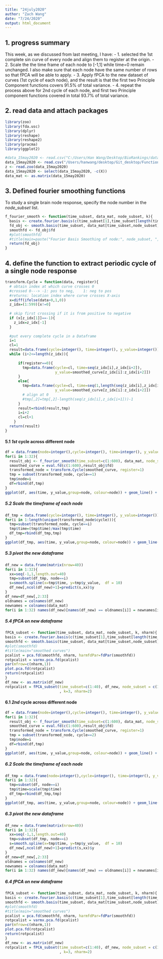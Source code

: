 ```yaml
---
title: "24july2020"
author: "Zach Wang"
date: "7/24/2020"
output: html_document
---
```

## 1. progress summary
This week, as we discussed from last meeting, I have: 
- 1. selected the 1st complete sin curve of every node and align them to register at the origin.
- 2. Scale the the time frame of each node to [-1,1] while time=0 remain unchanged. I also make sure that each node have the same number of rows so that fPCA will be able to apply.
- 3. Apply fPCA to the new dataset of curves (1st cycle of each node), and the result is that the first two Principle Component functions covers 91.5% of total variance. 
- 4. repeat the process above for 2nd cycle of each node, and first two Principle component functions covered in total 93.7% of total variance.

## 2. read data and attach packages
```r
library(zoo)
library(fda.usc)
library(dplyr)
library(reshape)
library(reshape2)
library(pracma)
library(ggplot2)

#data_15may2020 <- read.csv("C:/Users/Han Wang/Desktop/BioRankings/data_15may2020.csv", header=TRUE)
data_15may2020 <- read.csv("/Users/hanwang/desktop/Git_desktop/Functional_Data_Analysis/data_15may2020.csv", header=TRUE)
z <- read.zoo(data_15may2020)
data_15may2020 <- select(data_15may2020, -c(X))
data_mat <- as.matrix(data_15may2020)
```

## 3. Defined fourier smoothing functions 
To study a single brain node response, specify the node number in the *node_subset* list. 
```r
f_fourier_smooth <- function(time_subset, data_mat, node_subset, k){
  basis <- create.fourier.basis(c(time_subset[1],time_subset[length(time_subset)]), k)
  fd_obj <- smooth.basis(time_subset, data_mat[time_subset,node_subset], basis)
  smoothfd <- fd_obj$fd
  #plot(smoothfd)
  #title(main=paste("Fourier Basis Smoothing of node:", node_subset, ", Basis_number:",k ))
  return(fd_obj)
}
```

## 4. define the function to extract periodic cycle of a single node response
```r
transform.Cycle = function(data, register){
  # obtain index at which curve crosses 0
  #crossed 0---> -1: pos to neg,    1: neg to pos
  #returns: location index where curve crosses X-axis
  x=diff(ifelse(data>0,1,0))       
  z_idx=(1:599)[x!=0]             
  
  # skip first crossing if it is from positive to negative
  if (x[z_idx[1]]==-1){
    z_idx=z_idx[-1]
  }
  
  #put every complete cycle in a Dataframe
  i=1
  cl=1
  result=data.frame(cycle=integer(), time=integer(), y_value=integer())
  while (i+2<=length(z_idx)){
    
      if(register==0){
        tmp=data.frame(cycle=cl, time=seq(z_idx[i],z_idx[i+2]),
                       y_value=smoothed_curve[z_idx[i]:z_idx[i+2]])
      }
      else{
        tmp=data.frame(cycle=cl, time=seq(1,length(seq(z_idx[i],z_idx[i+2]))),
                       y_value=smoothed_curve[z_idx[i]:z_idx[i+2]])  
        # align at 0
        #tmp[,2]=tmp[,2]-length(seq(z_idx[i],z_idx[i+1]))-1
      }
      result=rbind(result,tmp)
      i=i+2
      cl=cl+1
    }
  return(result)
}

```

#### 5.1 *1st* cycle across different node 
```r
df = data.frame(node=integer(),cycle=integer(), time=integer(), y_value=integer())
for(i in 1:32){
  result_obj <- f_fourier_smooth(time_subset=c(1:600), data_mat, node_subset=c(i), k=32)
  smoothed_curve = eval.fd(c(1:600),result_obj$fd)
  transformed_node = transform.Cycle(smoothed_curve, register=1)
  tmp = subset(transformed_node, cycle==1)
  tmp$node=i
  df=rbind(df,tmp)
}
ggplot(df, aes(time, y_value,group=node, colour=node)) + geom_line() + theme(legend.position="top")
```



##### 5.2 Scale the timeframe of each node
```r
df_tmp = data.frame(cycle=integer(), time=integer(), y_value=integer())
for(i in 1:length(unique(transformed_node$cycle))){
  tmp=subset(transformed_node, cycle==i)
  tmp$time=(tmp$time)/max(tmp$time)
  df_tmp=rbind(df_tmp,tmp)
}
ggplot(df_tmp, aes(time, y_value,group=node, colour=node)) + geom_line() + theme(legend.position="top")
```

##### 5.3 pivot the new dataframe
```r
df_new = data.frame(matrix(nrow=40))
for(i in 1:32){
  xx=seq(-1,1,length.out=40)
  tmp=subset(df_tmp, node==i)
  s=smooth.spline(x=tmp$time, y=tmp$y_value,  df = 10)
  df_new[,ncol(df_new)+1]=predict(s,xx)$y
}
df_new=df_new[,2:33]
oldnames = colnames(df_new)
newnames = colnames(data_mat)
for(i in 1:32) names(df_new)[names(df_new) == oldnames[i]] = newnames[i]
```

##### 5.4 fPCA on new dataframe
```r
fPCA_subset <- function(time_subset, data_mat, node_subset, k, nharm){
basis <- create.fourier.basis(c(time_subset[1],time_subset[length(time_subset)]), k) 
smoothfd <- smooth.basis(time_subset, data_mat[time_subset,node_subset], basis)$fd 
#plot(smoothfd)
#title(main="smoothed curves")
pcalist = pca.fd(smoothfd, nharm, harmfdPar=fdPar(smoothfd))
rotpcalist = varmx.pca.fd(pcalist)
par(mfrow=c(nharm,1))
plot.pca.fd(rotpcalist)
return(rotpcalist)
}
df_new <- as.matrix(df_new)
rotpcalist = fPCA_subset(time_subset=c(1:40), df_new, node_subset = c(1:32)
                         , k=3, nharm=2)
```

#### 6.1 *2nd* cycle across different node 
```r
df = data.frame(node=integer(),cycle=integer(), time=integer(), y_value=integer())
for(i in 1:32){
  result_obj <- f_fourier_smooth(time_subset=c(1:600), data_mat, node_subset=c(i), k=32)
  smoothed_curve = eval.fd(c(1:600),result_obj$fd)
  transformed_node = transform.Cycle(smoothed_curve, register=1)
  tmp = subset(transformed_node, cycle==2)
  tmp$node=i
  df=rbind(df,tmp)
}
ggplot(df, aes(time, y_value,group=node, colour=node)) + geom_line() + theme(legend.position="top")
```

##### 6.2 Scale the timeframe of each node
```r
df_tmp = data.frame(node=integer(),cycle=integer(), time=integer(), y_value=integer())
for(i in 1:32){
  tmp=subset(df, node==i)
  tmp$time=scale(tmp$time)
  df_tmp=rbind(df_tmp,tmp)
}
ggplot(df_tmp, aes(time, y_value,group=node, colour=node)) + geom_line() + theme(legend.position="top")
```

##### 6.3 pivot the new dataframe
```r
df_new = data.frame(matrix(nrow=40))
for(i in 1:32){
  xx=seq(-1,1,length.out=40)
  tmp=subset(df_tmp, node==i)
  s=smooth.spline(x=tmp$time, y=tmp$y_value,  df = 10)
  df_new[,ncol(df_new)+1]=predict(s,xx)$y
}
df_new=df_new[,2:33]
oldnames = colnames(df_new)
newnames = colnames(data_mat)
for(i in 1:32) names(df_new)[names(df_new) == oldnames[i]] = newnames[i]
```

##### 6.4 fPCA on new dataframe
```r
fPCA_subset <- function(time_subset, data_mat, node_subset, k, nharm){
basis <- create.fourier.basis(c(time_subset[1],time_subset[length(time_subset)]), k) 
smoothfd <- smooth.basis(time_subset, data_mat[time_subset,node_subset], basis)$fd 
#plot(smoothfd)
#title(main="smoothed curves")
pcalist = pca.fd(smoothfd, nharm, harmfdPar=fdPar(smoothfd))
rotpcalist = varmx.pca.fd(pcalist)
par(mfrow=c(nharm,1))
plot.pca.fd(rotpcalist)
return(rotpcalist)
}
df_new <- as.matrix(df_new)
rotpcalist = fPCA_subset(time_subset=c(1:40), df_new, node_subset = c(1:32)
                         , k=3, nharm=2)
```